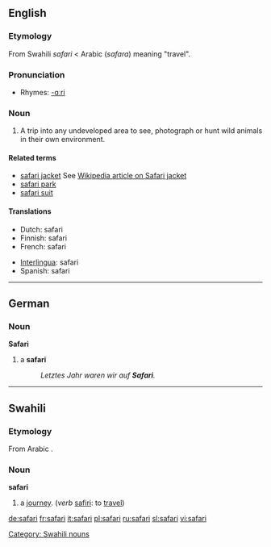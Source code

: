 ==English==

===Etymology===
From Swahili ''safari'' < Arabic {{ARchar|[[سفر]]}} (''safara'') meaning "travel".

===Pronunciation===
*Rhymes: [[Rhymes:English:-ɑːri|-ɑːri]]

===Noun===
{{en-noun}}

# A trip into any undeveloped area to see, photograph or hunt wild animals in their own environment.

====Related terms====
*[[safari jacket]] See [[:w:Safari_jacket|Wikipedia article on Safari jacket]]
*[[safari park]]
*[[safari suit]]

====Translations====
{{top}}
*Dutch: safari
*Finnish: safari
*French: safari {{m}}
{{mid}}
*[[Interlingua]]: safari
*Spanish: safari
{{bottom}}

----

==German==
===Noun===
'''Safari''' {{f}}
# a '''safari'''
#:''Letztes Jahr waren wir auf '''Safari'''.''

----

==Swahili==
===Etymology===
From Arabic {{ARchar|[[سفر]]}}.
===Noun===
'''safari'''

# a [[journey]]. (''verb'' [[safiri]]: to [[travel]])

[[Category: Swahili nouns]]

[[de:safari]]
[[fr:safari]]
[[it:safari]]
[[pl:safari]]
[[ru:safari]]
[[sl:safari]]
[[vi:safari]]